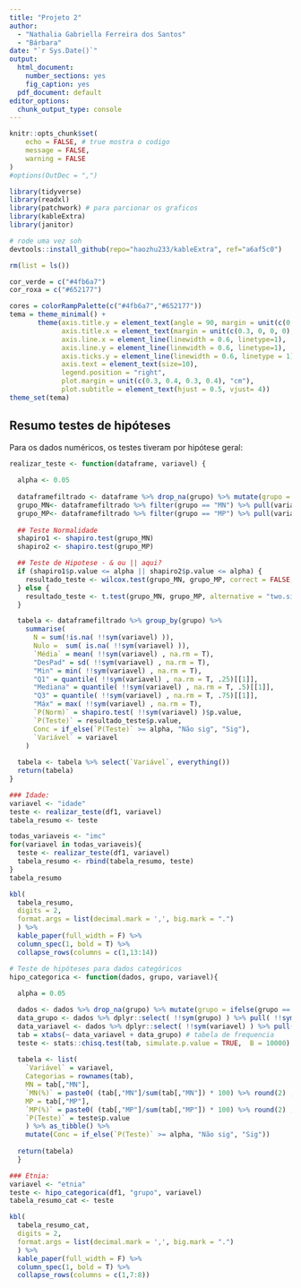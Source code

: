 ```yaml
---
title: "Projeto 2"
author: 
  - "Nathalia Gabriella Ferreira dos Santos"
  - "Bárbara"
date: "`r Sys.Date()`"
output:
  html_document:
    number_sections: yes
    fig_caption: yes
  pdf_document: default
editor_options:
  chunk_output_type: console
---
```


```r
knitr::opts_chunk$set(
	echo = FALSE, # true mostra o codigo
	message = FALSE,
	warning = FALSE
)
#options(OutDec = ",")
```

```r
library(tidyverse)
library(readxl)
library(patchwork) # para parcionar os graficos
library(kableExtra)
library(janitor)

# rode uma vez soh
devtools::install_github(repo="haozhu233/kableExtra", ref="a6af5c0")
```

```r
rm(list = ls())
```

```r
cor_verde = c("#4fb6a7")
cor_roxa = c("#652177")

cores = colorRampPalette(c("#4fb6a7","#652177"))
tema = theme_minimal() + 
       theme(axis.title.y = element_text(angle = 90, margin = unit(c(0.3, 0.5, 0.3, 0), "cm")),
             axis.title.x = element_text(margin = unit(c(0.3, 0, 0, 0), "cm")),
             axis.line.x = element_line(linewidth = 0.6, linetype=1),
             axis.line.y = element_line(linewidth = 0.6, linetype=1),
             axis.ticks.y = element_line(linewidth = 0.6, linetype = 1),
             axis.text = element_text(size=10),
             legend.position = "right",
             plot.margin = unit(c(0.3, 0.4, 0.3, 0.4), "cm"),
             plot.subtitle = element_text(hjust = 0.5, vjust= 4))
theme_set(tema)
```

## Resumo testes de hipóteses

Para os dados numéricos, os testes tiveram por hipótese geral:

```{=tex}
\begin{eqnarray}
        {
        \left\{\begin{array}{lcc}
        H_{0}: {\theta_{Grupo~MN} = \theta_{Grupo~MP}} \\
        H_{1}: {\theta_{Grupo~MN} \neq \theta_{Grupo~MP}}
        \end{array}\right.
        }    \nonumber
    \end{eqnarray}
```


```r
realizar_teste <- function(dataframe, variavel) {
  
  alpha <- 0.05
  
  dataframefiltrado <- dataframe %>% drop_na(grupo) %>% mutate(grupo = ifelse(grupo == "0", "MN", "MP")) 
  grupo_MN<- dataframefiltrado %>% filter(grupo == "MN") %>% pull(variavel)
  grupo_MP<- dataframefiltrado %>% filter(grupo == "MP") %>% pull(variavel)
  
  ## Teste Normalidade
  shapiro1 <- shapiro.test(grupo_MN)
  shapiro2 <- shapiro.test(grupo_MP)

  ## Teste de Hipotese - & ou || aqui?
  if (shapiro1$p.value <= alpha || shapiro2$p.value <= alpha) {
    resultado_teste <- wilcox.test(grupo_MN, grupo_MP, correct = FALSE,  alternative = "two.sided")
  } else {
    resultado_teste <- t.test(grupo_MN, grupo_MP, alternative = "two.sided") 
  }

  tabela <- dataframefiltrado %>% group_by(grupo) %>%
    summarise(
      N = sum(!is.na( !!sym(variavel) )),
      Nulo =  sum( is.na( !!sym(variavel) )),
      `Média` = mean( !!sym(variavel) , na.rm = T),
      "DesPad" = sd( !!sym(variavel) , na.rm = T),
      "Min" = min( !!sym(variavel) , na.rm = T),
      "Q1" = quantile( !!sym(variavel) , na.rm = T, .25)[[1]],
      "Mediana" = quantile( !!sym(variavel) , na.rm = T, .5)[[1]],
      "Q3" = quantile( !!sym(variavel) , na.rm = T, .75)[[1]],
      "Máx" = max( !!sym(variavel) , na.rm = T),
      `P(Norm)` = shapiro.test( !!sym(variavel) )$p.value,
      `P(Teste)` = resultado_teste$p.value,
      Conc = if_else(`P(Teste)` >= alpha, "Não sig", "Sig"),
      `Variável` = variavel
    )
  
  tabela <- tabela %>% select(`Variável`, everything())
  return(tabela)
}
```


```r
### Idade:
variavel <- "idade"
teste <- realizar_teste(df1, variavel)
tabela_resumo <- teste

todas_variaveis <- "imc"
for(variavel in todas_variaveis){
  teste <- realizar_teste(df1, variavel)
  tabela_resumo <- rbind(tabela_resumo, teste)
}
tabela_resumo

kbl(
  tabela_resumo, 
  digits = 2,
  format.args = list(decimal.mark = ',', big.mark = ".") 
  ) %>%
  kable_paper(full_width = F) %>%
  column_spec(1, bold = T) %>%
  collapse_rows(columns = c(1,13:14))
```


```r
# Teste de hipóteses para dados categóricos
hipo_categorica <- function(dados, grupo, variavel){
  
  alpha = 0.05

  dados <- dados %>% drop_na(grupo) %>% mutate(grupo = ifelse(grupo == "0", "MN", "MP")) 
  data_grupo <- dados %>% dplyr::select( !!sym(grupo) ) %>% pull( !!sym(grupo) )
  data_variavel <- dados %>% dplyr::select( !!sym(variavel) ) %>% pull( !!sym(variavel) )
  tab = xtabs(~ data_variavel + data_grupo) # tabela de frequencia
  teste <- stats::chisq.test(tab, simulate.p.value = TRUE,  B = 10000)
  
  tabela <- list(
    `Variável` = variavel,
    Categorias = rownames(tab),
    MN = tab[,"MN"],
    `MN(%)` = paste0( (tab[,"MN"]/sum(tab[,"MN"]) * 100) %>% round(2) ,"%" ),
    MP = tab[,"MP"],
    `MP(%)` = paste0( (tab[,"MP"]/sum(tab[,"MP"]) * 100) %>% round(2) ,"%" ),
    `P(Teste)` = teste$p.value
    ) %>% as_tibble() %>% 
    mutate(Conc = if_else(`P(Teste)` >= alpha, "Não sig", "Sig"))
   
  return(tabela)
  }
```


```r
### Etnia:
variavel <- "etnia"
teste <- hipo_categorica(df1, "grupo", variavel)
tabela_resumo_cat <- teste

kbl(
  tabela_resumo_cat, 
  digits = 2,
  format.args = list(decimal.mark = ',', big.mark = ".") 
  ) %>%
  kable_paper(full_width = F) %>%
  column_spec(1, bold = T) %>%
  collapse_rows(columns = c(1,7:8))
```

